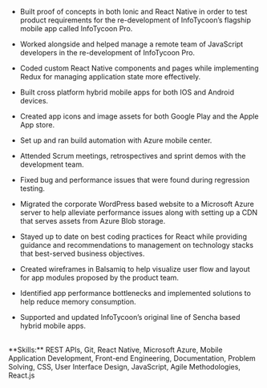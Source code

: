 - Built proof of concepts in both Ionic and React Native in order to test product requirements for the re-development of InfoTycoon’s flagship mobile app called InfoTycoon Pro.

- Worked alongside and helped manage a remote team of JavaScript developers in the re-development of InfoTycoon Pro.

- Coded custom React Native components and pages while implementing Redux for managing application state more effectively.

- Built cross platform hybrid mobile apps for both IOS and Android devices.

- Created app icons and image assets for both Google Play and the Apple App store.

- Set up and ran build automation with Azure mobile center.

- Attended Scrum meetings, retrospectives and sprint demos with the development team.

- Fixed bug and performance issues that were found during regression testing.

- Migrated the corporate WordPress based website to a Microsoft Azure server to help alleviate performance issues along with setting up a CDN that serves assets from Azure Blob storage.

- Stayed up to date on best coding practices for React while providing guidance and recommendations to management on technology stacks that best-served business objectives.

- Created wireframes in Balsamiq to help visualize user flow and layout for app modules proposed by the product team.

- Identified app performance bottlenecks and implemented solutions to help reduce memory consumption.

- Supported and updated InfoTycoon’s original line of Sencha based hybrid mobile apps.

<br />
**Skills:** REST APIs, Git, React Native, Microsoft Azure, Mobile Application Development, Front-end Engineering, Documentation, Problem Solving, CSS, User Interface Design, JavaScript, Agile Methodologies, React.js
